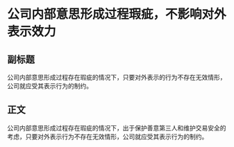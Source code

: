 # 公司内部意思形成过程瑕疵，不影响对外表示效力
## 副标题
公司内部意思形成过程存在瑕疵的情况下，只要对外表示的行为不存在无效情形，公司就应受其表示行为的制约。
## 正文
公司内部意思形成过程存在瑕疵的情况下，出于保护善意第三人和维护交易安全的考虑，只要对外表示行为不存在无效情形，公司就应受其表示行为的制约。
